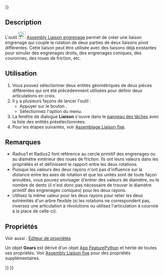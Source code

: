 <languages/>

{{UnfinishedDocu{{#translation:}}}}

{{Docnav/fr
|[[Assembly_CreateJointScrew/fr|Liaison hélicoïdale]]
|[[Assembly_CreateJointBelt/fr|Liaison courroie]]
|[[Assembly_Workbench/fr|Atelier Assembly]]
|IconL=Assembly_CreateJointScrew.svg
|IconR=Assembly_CreateJointBelt.svg
|IconC=Workbench_Assembly.svg
}}

{{GuiCommand/fr
|Name=Assembly CreateJointGears
|Name/fr=Assembly Liaison courroie
|MenuLocation=Assemblage → Créer une liaison engrenage/courroie → Créer une liaison engrenage
|Workbenches=[[Assembly_Workbench/fr|Assembly]]
|Shortcut=
|Version=1.0
|SeeAlso=
}}

==Description==

L'outil [[Image:Assembly_CreateJointGears.svg|24px]] [[Assembly_CreateJointGears/fr|Assembly Liaison engrenage]] permet de créer une liaison engrenage qui couple la rotation de deux parties de deux liaisons pivot différentes. Cette liaison peut être utilisée avec des liaisons déjà existantes pour simuler des engrenages droits, des engrenages coniques, des couronnes, des roues de friction, etc.

<span id="Usage"></span>
==Utilisation==

# Vous pouvez sélectionner deux entités géométriques de deux pièces différentes qui ont été précédemment utilisées pour définir deux articulations en croix.
# Il y a plusieurs façons de lancer l'outil :
#* Appuyer sur le bouton {{Button|[[Image:Assembly_CreateJointGears.svg|16px]] [[Assembly_CreateJointGears/fr|Créer une liaison engrenage]]}}.
#* Sélectionnez l'option {{MenuCommand|Assemblage → Créer une liaison engrenage/courroie → [[Image:Assembly_CreateJointGears.svg|16px]] Créer une liaison engrenage}} du menu.
# La fenêtre de dialogue '''Liaison''' s'ouvre dans le [[Task_panel/fr|panneau des tâches]] avec la liste des entités présélectionnées.
# Pour les étapes suivantes, voir [[Assembly_CreateJointFixed/fr#Utilisation|Assemblage Liaison fixe]].

<span id="Notes"></span>
==Remarques==

* Radius1 et Radius2 font référence au cercle primitif des engrenages ou au diamètre extérieur des roues de friction. Ils ont leurs valeurs dans les propriétés {{PropertyData|Distance}} et {{PropertyData|Distance2}} et définissent le rapport entre les deux rotations. 
* Puisque les valeurs des deux rayons n'ont pas d'influence sur la distance entre les axes de rotation et que les unités sont de toute façon annulées, vous pouvez envisager d'entrer des valeurs de diamètre, ou le nombre de dents (il n'est donc pas nécessaire de trouver le diamètre primitif des engrenages coniques) pour les deux rayons. 
* Utilisez la même valeur pour les deux rayons pour relier les deux extrémités d'un arbre flexible (si les rotations ne correspondent pas, inversez une articulation à révolutions ou utilisez l'articulation à courroie à la place de celle-ci).

<span id="Properties"></span>
==Propriétés==

Voir aussi : [[Property_editor/fr|Éditeur de propriétés]]

Un objet '''Gears''' est dérivé d'un objet [[App_FeaturePython/fr|App FeaturePython]] et hérite de toutes ses propriétés. Voir [[Assembly_CreateJointFixed/fr#Propriétés|Assembly Liaison fixe]] pour des propriétés supplémentaires.


{{Docnav/fr
|[[Assembly_CreateJointScrew/fr|Liaison hélicoïdale]]
|[[Assembly_CreateJointBelt/fr|Liaison courroie]]
|[[Assembly_Workbench/fr|Atelier Assembly]]
|IconL=Assembly_CreateJointScrew.svg
|IconR=Assembly_CreateJointBelt.svg
|IconC=Workbench_Assembly.svg
}}

{{Assembly_Tools_navi{{#translation:}}}}
{{Userdocnavi{{#translation:}}}}